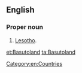 ==English==
{{wikipedia}}
===Proper noun===
{{en-proper noun}}

# {{context|historical}} [[Lesotho]].

[[Category:en:Countries]]

[[et:Basutoland]]
[[ta:Basutoland]]